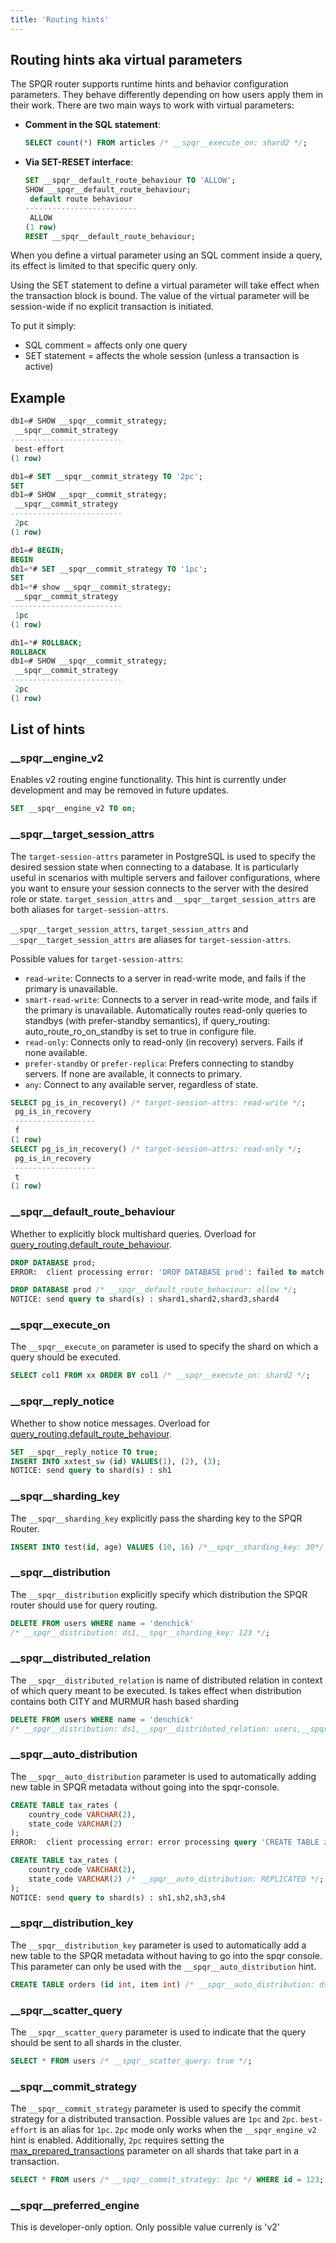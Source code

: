 ```yaml
---
title: 'Routing hints'
---
```


## Routing hints aka virtual parameters

The SPQR router supports runtime hints and behavior configuration parameters. They behave differently depending on how users apply them in their work. There are two main ways to work with virtual parameters:

- **Comment in the SQL statement**:
    ```sql
    SELECT count(*) FROM articles /* __spqr__execute_on: shard2 */;
    ```

- **Via SET-RESET interface**:
    ```sql
    SET __spqr__default_route_behaviour TO 'ALLOW';
    SHOW __spqr__default_route_behaviour;
     default route behaviour 
    -------------------------
     ALLOW
    (1 row)
    RESET __spqr__default_route_behaviour;
    ```

When you define a virtual parameter using an SQL comment inside a query, its effect is limited to that specific query only.

Using the SET statement to define a virtual parameter will take effect when the transaction block is bound. The value of the virtual parameter will be session-wide if no explicit transaction is initiated.

To put it simply:

- SQL comment = affects only one query
- SET statement = affects the whole session (unless a transaction is active)

## Example

```sql
db1=# SHOW __spqr__commit_strategy;
 __spqr__commit_strategy
-------------------------
 best-effort
(1 row)

db1=# SET __spqr__commit_strategy TO '2pc';
SET
db1=# SHOW __spqr__commit_strategy;
 __spqr__commit_strategy
-------------------------
 2pc
(1 row)

db1=# BEGIN;
BEGIN
db1=*# SET __spqr__commit_strategy TO '1pc';
SET
db1=*# show __spqr__commit_strategy;
 __spqr__commit_strategy
-------------------------
 1pc
(1 row)

db1=*# ROLLBACK;
ROLLBACK
db1=# SHOW __spqr__commit_strategy;
 __spqr__commit_strategy
-------------------------
 2pc
(1 row)
```

## List of hints

### __spqr__engine_v2
Enables v2 routing engine functionality. This hint is currently under development and may be removed in future updates.

```sql
SET __spqr__engine_v2 TO on;
```

### __spqr__target_session_attrs

The `target-session-attrs` parameter in PostgreSQL is used to specify the desired session state when connecting to a database. It is particularly useful in scenarios with multiple servers and failover configurations, where you want to ensure your session connects to the server with the desired role or state.
`target_session_attrs` and `__spqr__target_session_attrs` are both aliases for `target-session-attrs`.

`__spqr__target_session_attrs`, `target_session_attrs` and `__spqr__target_session_attrs` are aliases for `target-session-attrs`.

Possible values for `target-session-attrs`:

- `read-write`: Connects to a server in read-write mode, and fails if the primary is unavailable.
- `smart-read-write`: Connects to a server in read-write mode, and fails if the primary is unavailable. Automatically routes read-only queries to standbys (with prefer-standby semantics), if query_routing: auto_route_ro_on_standby is set to true in configure file.
- `read-only`: Connects only to read-only (in recovery) servers. Fails if none available.
- `prefer-standby` or `prefer-replica`: Prefers connecting to standby servers. If none are available, it connects to primary.
- `any`: Connect to any available server, regardless of state.

```sql
SELECT pg_is_in_recovery() /* target-session-attrs: read-write */;
 pg_is_in_recovery 
-------------------
 f                 
(1 row)
SELECT pg_is_in_recovery() /* target-session-attrs: read-only */;
 pg_is_in_recovery 
-------------------
 t                 
(1 row)
```

### __spqr__default_route_behaviour

Whether to explicitly block multishard queries. Overload for [query_routing.default_route_behaviour](/configuration/router#feature-flags).

```sql
DROP DATABASE prod;
ERROR:  client processing error: 'DROP DATABASE prod': failed to match any datashard., tx status IDLE

DROP DATABASE prod /* __spqr__default_route_behaviour: allow */;
NOTICE: send query to shard(s) : shard1,shard2,shard3,shard4
```

### __spqr__execute_on

The `__spqr__execute_on` parameter is used to specify the shard on which a query should be executed.

```sql
SELECT col1 FROM xx ORDER BY col1 /* __spqr__execute_on: shard2 */;
```

### __spqr__reply_notice

Whether to show notice messages. Overload for [query_routing.default_route_behaviour](/configuration/router#debug-settings). 

```sql
SET __spqr__reply_notice TO true;
INSERT INTO xxtest_sw (id) VALUES(1), (2), (3);
NOTICE: send query to shard(s) : sh1
```

### __spqr__sharding_key

The `__spqr__sharding_key` explicitly pass the sharding key to the SPQR Router.

```sql
INSERT INTO test(id, age) VALUES (10, 16) /*__spqr__sharding_key: 30*/;
```

### __spqr__distribution

The `__spqr__distribution` explicitly specify which distribution the SPQR router should use for query routing.

```sql
DELETE FROM users WHERE name = 'denchick'
/* __spqr__distribution: ds1,__spqr__sharding_key: 123 */;
```

### __spqr__distributed_relation

The `__spqr__distributed_relation` is name of distributed relation in context of which query meant to be executed. Is takes effect when distribution contains both CITY and MURMUR hash based sharding

```sql
DELETE FROM users WHERE name = 'denchick'
/* __spqr__distribution: ds1,__spqr__distributed_relation: users,__spqr__sharding_key: 123 */;
```


### __spqr__auto_distribution

The `__spqr__auto_distribution` parameter is used to automatically adding new table in SPQR metadata without going into the spqr-console.

```sql
CREATE TABLE tax_rates (
    country_code VARCHAR(2),
    state_code VARCHAR(2)
);
ERROR:  client processing error: error processing query 'CREATE TABLE zz(i int, j int, k int);': distribution for relation "zz" not found, tx status IDLE

CREATE TABLE tax_rates (
    country_code VARCHAR(2),
    state_code VARCHAR(2) /* __spqr__auto_distribution: REPLICATED */;
);
NOTICE: send query to shard(s) : sh1,sh2,sh3,sh4
```

### __spqr__distribution_key

The `__spqr__distribution_key` parameter is used to automatically add a new table to the SPQR metadata without having to go into the spqr console. This parameter can only be used with the `__spqr__auto_distribution` hint.

```sql
CREATE TABLE orders (id int, item int) /* __spqr__auto_distribution: ds1, __spqr__distribution_key: id */;
```

### __spqr__scatter_query

The `__spqr__scatter_query` parameter is used to indicate that the query should be sent to all shards in the cluster.

```sql
SELECT * FROM users /* __spqr__scatter_query: true */;
```

### __spqr__commit_strategy

The `__spqr__commit_strategy` parameter is used to specify the commit strategy for a distributed transaction. Possible values are `1pc` and `2pc`. `best-effort` is an alias for `1pc`.
`2pc` mode only works when the `__spqr_engine_v2` hint is enabled. Additionally, `2pc` requires setting the [max_prepared_transactions](https://www.postgresql.org/docs/current/runtime-config-resource.html#GUC-MAX-PREPARED-TRANSACTIONS) parameter on all shards that take part in a transaction.
```sql
SELECT * FROM users /* __spqr__commit_strategy: 1pc */ WHERE id = 123;
```


### __spqr__preferred_engine

This is developer-only option. Only possible value currenly is 'v2'


